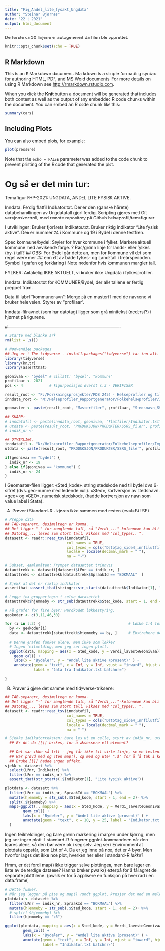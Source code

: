 ```yaml
---
title: "Fig_Andel_lite_fysakt_Ungdata"
author: "Steinar Bjørnæs"
date: "22 1 2021"
output: html_document
---
```


De første ca 30 linjene er autogenerert da filen ble opprettet.

```r
knitr::opts_chunk$set(echo = TRUE)
```

## R Markdown

This is an R Markdown document. Markdown is a simple formatting syntax for authoring HTML, PDF, and MS Word documents. For more details on using R Markdown see <http://rmarkdown.rstudio.com>.

When you click the **Knit** button a document will be generated that includes both content as well as the output of any embedded R code chunks within the document. You can embed an R code chunk like this:

```r
summary(cars)
```

## Including Plots

You can also embed plots, for example:

```r
plot(pressure)
```

Note that the `echo = FALSE` parameter was added to the code chunk to prevent printing of the R code that generated the plot.


# Og så er det min tur:

Temafigur FHP-2021: UNGDATA, ANDEL LITE FYSISK AKTIVE.

Inndata: Ferdig flatfil Indikator.txt. Der er den (ganske hårete) databehandlingen
av Ungdatatall gjort ferdig.
Scripting gjøres med Git versjonskontroll, med remote repository på Github helseprofil/temafigurer.

I utviklingen: Bruker fjorårets Indikator.txt.
Bruker riktig indikator "Lite fysisk aktive".
Den er nummer 24 i Kommune og 19 i Bydel i denne testfilen.

Spec kommune/bydel:
Søyler for hver kommune i fylket.
Markere aktuell kommune med avvikende farge.
? Rød/grønn linje for lands- eller fylkes (by-) tall?
  ## OBS: For Bydel går dette an, men for Kommune vil det som regel være mer
  ## enn ett av både fylkes- og Landstall i treårsperioden.
Symbol i grafen og forklaring i Note nedenfor hvis kommunen mangler tall.

FYLKER: Antakelig IKKE AKTUELT, vi bruker ikke Ungdata i fylkesprofiler.

Inndata: Indikator.txt for KOMMUNER/Bydel, der alle tallene er ferdig preppet fram.

Data til label "kommunenavn": Merge på en masterfil med de navnene vi bruker hele veien.
Styres av "profilaar".

Inndata-filnavnet (som har datotag) ligger som grå minitekst
(nederst?) i hjørnet på figurene.

#-------------------------------------------------------------------------------
```r
# Starte med blanke ark
rm(list = ls())
```

```r
# Nødvendige packages
## Jeg er i The tidyverse - install.packages("tidyverse") tar inn alt.
library(tidyverse)
library(knitr)
library(assertthat)
```

```r
geonivaa <- "bydel" # Tillatt: "bydel", "kommune"
profilaar <- 2021
pos <- 4            # Figurposisjon øverst s.3 - VERIFISÉR

result_root <- "F:/Forskningsprosjekter/PDB 2455 - Helseprofiler og til_"
inndata_root <- "N:/Helseprofiler_Rapportgenerator/Folkehelseprofiler/Importfiler/PROD"

geomaster <- paste(result_root, "Masterfiler", profilaar, "Stedsnavn_SSB_TIL_GRAFER_Unicode.csv", sep = "/")

## SKARP:
# inndatafil <- paste(inndata_root, geonivaa, "Flatfiler/Indikator.txt", sep = "/") 
# utdata <- paste(result_root, "PRODUKSJON/PRODUKTER/SSRS_filer", profilaar, geonivaa, "Temafigurer/Fysakt_Ungdata", sep = "/")
# indik_nr <- 

## UTVIKLING:
inndatafil <- "N:/Helseprofiler_Rapportgenerator/Folkehelseprofiler/Importfiler/PROD/Bydel/Flatfiler/FHP_2020/Indikator.txt"
utdata <- paste(result_root, "PRODUKSJON/PRODUKTER/SSRS_filer", profilaar, geonivaa, "Temafigurer/TEST", sep = "/")

if(geonivaa == "bydel") {
  indik_nr <- 19
} else if(geonivaa == "kommune") {
  indik_nr <- 24
}

```
 I Geomaster-filen ligger: «Sted_kode», string stedskode ned til bydel dvs 6-sifret
 (dvs. geo-numre med ledende null). 
 «Sted», kortversjon av stedsnavn. 
 «geo» og «GEO», numerisk stedskode, (hadde kortversjon av navn som value label i Stata). 


A) Prøver i Standard-R - kjøres ikke sammen med resten (eval=FALSE)
```r
# Preppe data
## TAB-separert, desimaltegn er komma. 
## Det ligger "-" for manglende tall, så "Verdi_..."-kolonnene kan bli lest som character. Fikses med "na =".
## Datotag_... leses som stort tall. Fikses med "col_types...".
datasett <- readr::read_tsv(inndatafil, 
                            col_names = TRUE, 
                            col_types = cols("Datotag_side4_innfilutfil" = col_character()), 
                            locale = locale(decimal_mark = ","), 
                            na = "-")

# Subset, gamlemåten: Krymper datasettet trinnvis
datauttrekk <- datasett[datasett$LPnr == indik_nr, ]
datauttrekk <- datauttrekk[datauttrekk$SpraakId == "BOKMAAL", ]

# Sjekk at det er riktig indikator
assertthat::assert_that(stringr::str_starts(datauttrekk$Indikator[1], "Lite fysisk aktive"))

# Legge inn grupperingen i selve datasettet
datauttrekk$hjemmeby <- str_sub(datauttrekk$Sted_kode, start = 1, end = 2)

# Få grafer for fire byer: Hardkodet løkkestyring. 
geokoder <- c(3,11,46,50)

for (i in 1:3) {                                        # Løkke 1:4 for å få alle byene
  by <- geokoder[i]
  data <- datauttrekk[datauttrekk$hjemmeby == by, ]     # Ekstrahere de radene som matcher.
  
  # Denne grafen funker alene, men ikke som løkke?
  # Ingen feilmelding, men jeg ser ingen plott.
  ggplot(data, mapping = aes(x = Sted_kode, y = Verdi_lavesteGeonivaa)) +
    geom_col() +
    labs(x = "Bydeler", y = "Andel lite aktive (prosent)" ) + 
    annotate(geom = "text", x = Inf, y = Inf, vjust = "inward", hjust = "inward", 
             label = "Data fra Indikator.txt batchnr=")
  
}

```

B) Prøver å gjøre det samme med tidyverse-triksene:
```r
## TAB-separert, desimaltegn er komma. 
## Det ligger "-" for manglende tall, så "Verdi_..."-kolonnene kan bli lest som character. Fikses med "na =".
## Datotag_... leses som stort tall. Fikses med "col_types...".
datasett <- readr::read_tsv(inndatafil, 
                            col_names = TRUE, 
                            col_types = cols("Datotag_side4_innfilutfil" = col_character()), 
                            locale = locale(decimal_mark = ","), 
                            na = "-")
```


```r
# Sjekke indikatorteksten: bare les ut en celle, styrt av indik_nr, uten å droppe noe.
  ## Er det da [[]] brukes, for å aksessere ett element?

  ## Det var ikke så lett - jeg får ikke til siste linje, selve testen. 
  ## Har prøvd med og uten map(), og med og uten ".$" for å få tak i kolonnen Indikator.
  ## Bruke [[]] hadde ingen effekt.
sjekk <- datasett %>% 
  select(LPnr, Indikator) %>%
  filter(LPnr == indik_nr) %>%
  assert_that(str_starts(.$Indikator[1], "Lite fysisk aktive"))
```


```r
plotdata <- datasett %>%
  filter(LPnr == indik_nr, SpraakId == "BOKMAAL") %>%
  mutate(hjemmeby = str_sub(.$Sted_kode, start = 1, end = 2)) %>%
  split(.$hjemmeby) %>%
  map(~ggplot(., mapping = aes(x = Sted_kode, y = Verdi_lavesteGeonivaa)) +
        geom_col() +
        labs(x = "Bydeler", y = "Andel lite aktive (prosent)" ) + 
        annotate(geom = "text", x = 10, y = 25, label = "Indikator.txt batchnr=")
  )

```
Ingen feilmeldinger, og bare grønn markering i margen under kjøring, men jeg ser ingen plott.
I standard-R fungerer ggplot-kommandoen når den kjøres alene, så den bør være ok i seg selv.
Jeg ser i Environment at plotdata oppstår, som List of 4. Da er jeg inne på noe, det er 4 byer.
Men hvorfor lages det ikke noe plot, hverken her eller i standard-R _løkke_?

Hmm, er det fordi map() ikke trigger selve plottingen, men bare lager en liste av de ferdige dataene? 
Hanna bruker pwalk() etterpå for å få lagret de separate plottfilene.
(pwalk er for å applisere en funksjon på hver rad i en data.frame)

```r
# Dette funker.
# Når jeg legger på pipe og map() rundt ggplot, kræsjer det med en melding jeg ikke skjønner.
plotdata <- datasett %>%
  filter(LPnr == indik_nr, SpraakId == "BOKMAAL") %>%
  mutate(hjemmeby = str_sub(.$Sted_kode, start = 1, end = 2)) %>%
  # split(.$hjemmeby) %>%
  filter(hjemmeby == "46") 

ggplot(plotdata, mapping = aes(x = Sted_kode, y = Verdi_lavesteGeonivaa)) +
        geom_col() +
        labs(x = "Bydeler", y = "Andel lite aktive (prosent)" ) + 
        annotate(geom = "text", x = Inf, y = Inf, vjust = "inward", hjust = "inward", 
                 label = "Indikator.txt batchnr=")


```

